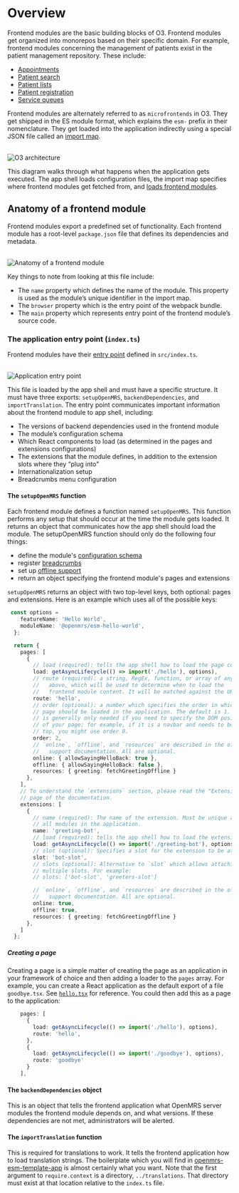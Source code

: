 
# Overview

Frontend modules are the basic building blocks of O3. Frontend modules get organized into monorepos based on their specific domain. For example, frontend modules concerning the management of patients exist in the patient management repository. These include:

- [Appointments](https://github.com/openmrs/openmrs-esm-patient-management/tree/main/packages/esm-appointments-app)
- [Patient search](https://github.com/openmrs/openmrs-esm-patient-management/tree/main/packages/esm-patient-search-app)
- [Patient lists](https://github.com/openmrs/openmrs-esm-patient-management/tree/main/packages/esm-patient-list-app)
- [Patient registration](https://github.com/openmrs/openmrs-esm-patient-management/tree/main/packages/esm-patient-registration-app)
- [Service queues](https://github.com/openmrs/openmrs-esm-patient-management/tree/main/packages/esm-outpatient-app)

Frontend modules are alternately referred to as `microfrontends` in O3. They get shipped in the ES module format, which explains the `esm-` prefix in their nomenclature. They get loaded into the application indirectly using a special JSON file called an [import map](http://localhost:3001/docs/core-concepts#import-map).

<br />
<Image src="/o3-execution.png" alt="O3 architecture" width={500} height={500} />

This diagram walks through what happens when the application gets executed. The app shell loads configuration files, the import map specifies where frontend modules get fetched from, and [loads frontend modules](/docs/frontend-modules/module-loading).

## Anatomy of a frontend module

Frontend modules export a predefined set of functionality. Each frontend module has a root-level `package.json` file that defines its dependencies and metadata.

<br />
<Image
  src="/anatomy.png"
  alt="Anatomy of a frontend module"
  width={500}
  height={500}
/>

Key things to note from looking at this file include:

- The `name` property which defines the name of the module. This property is used as the module’s unique identifier in the import map.
- The `browser` property which is the entry point of the webpack bundle.
- The `main` property which represents entry point of the frontend module’s source code.

### The application entry point (`index.ts`)

Frontend modules have their [entry point](https://webpack.js.org/concepts/entry-points/) defined in `src/index.ts`.

<br />
<Image
  src="/entrypoint.png"
  alt="Application entry point"
  width={500}
  height={500}
/>

This file is loaded by the app shell and must have a specific structure. It must have three exports: `setupOpenMRS`, `backendDependencies`, and `importTranslation`. The entry point communicates important information about the frontend module to app shell, including:

- The versions of backend dependencies used in the frontend module
- The module’s configuration schema
- Which React components to load (as determined in the pages and extensions configurations)
- The extensions that the module defines, in addition to the extension slots where they “plug into"
- Internationalization setup
- Breadcrumbs menu configuration

#### The `setupOpenMRS` function

Each frontend module defines a function named `setupOpenMRS`. This function performs any setup that should occur at the time the module gets loaded. It returns an object that communicates how the app shell should load the module. The setupOpenMRS function should only do the following four things:

- define the module's [configuration schema](config.md)
- register [breadcrumbs](breadcrumbs.md)
- set up [offline support](../offline/offline.md)
- return an object specifying the frontend module's pages and extensions

`setupOpenMRS` returns an object with two top-level keys, both optional: pages and extensions. Here is an example which uses all of the possible keys:

```ts copy
 const options =
    featureName: 'Hello World',
    moduleName: '@openmrs/esm-hello-world',
  };

  return {
    pages: [
      {
        // load (required): tells the app shell how to load the page content
        load: getAsyncLifecycle(() => import('./hello'), options),
        // route (required): a string, RegEx, function, or array of any of the
        //   above, which will be used to determine when to load the
        //   frontend module content. It will be matched against the URL path.
        route: 'hello',
        // order (optional): a number which specifies the order in which the
        // page should be loaded in the application. The default is 1. This
        // is generally only needed if you need to specify the DOM position
        // of your page; for example, if it is a navbar and needs to be at the
        // top, you might use order 0.
        order: 2,
        // `online`, `offline`, and `resources` are described in the offline
        //   support documentation. All are optional.
        online: { allowSayingHelloBack: true },
        offline: { allowSayingHelloBack: false },
        resources: { greeting: fetchGreetingOffline }
      },
    ],
    // To understand the `extensions` section, please read the "Extension System"
    // page of the documentation.
    extensions: [
      {
        // name (required): The name of the extension. Must be unique across
        // all modules in the application.
        name: 'greeting-bot',
        // load (required): tells the app shell how to load the extension content
        load: getAsyncLifecycle(() => import('./greeting-bot'), options),
        // slot (optional): Specifies a slot for the extension to be attached to.
        slot: 'bot-slot',
        // slots (optional): Alternative to `slot` which allows attaching to
        // multiple slots. For example:
        // slots: ['bot-slot', 'greeters-slot']

        // `online`, `offline`, and `resources` are described in the offline
        //   support documentation. All are optional.
        online: true,
        offline: true,
        resources: { greeting: fetchGreetingOffline }
      },
    ]
  };
```

##### Creating a page

Creating a page is a simple matter of creating the page as an application
in your framework of choice and then adding a loader to the `pages` array.
For example, you can create a React application as the default export
of a file `goodbye.tsx`. See
[`hello.tsx`](https://github.com/openmrs/openmrs-esm-template-app/blob/master/src/hello.tsx)
for reference. You could then add this as a page to the application:

```typescript
    pages: [
      {
        load: getAsyncLifecycle(() => import('./hello'), options),
        route: 'hello',
      },
      {
        load: getAsyncLifecycle(() => import('./goodbye'), options),
        route: 'goodbye'
      }
    ],
```

#### The `backendDependencies` object

This is an object that tells the frontend application what OpenMRS server modules
the frontend module depends on, and what versions. If these dependencies are not
met, administrators will be alerted.

#### The `importTranslation` function

This is required for translations to work. It tells the frontend application
how to load translation strings. The boilerplate which you will find in
[openmrs-esm-template-app](https://github.com/openmrs/openmrs-esm-template-app/blob/master/src/index.ts)
is almost certainly what you want. Note that the first argument to
`require.context` is a directory, `../translations`.
That directory must exist at that location relative to the `index.ts` file.
